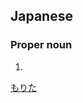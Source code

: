 ==Japanese==
{{ja-kanjitab|盛|田}}

===Proper noun===
{{ja-pos|proper|もりた}}

# {{surname|lang=ja}}

[[Category:Japanese surnames|もりた]]